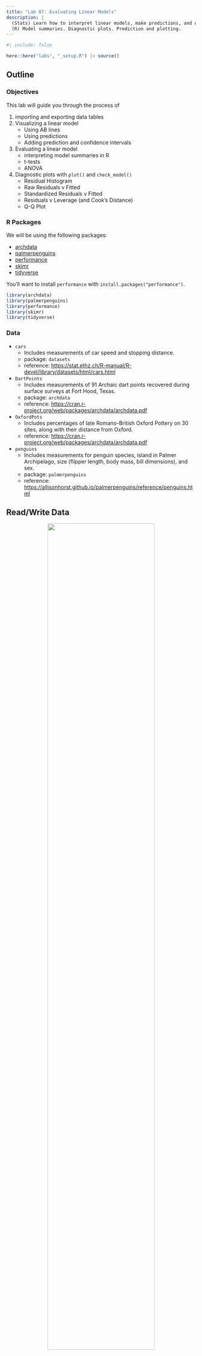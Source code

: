 ```yaml
---
title: "Lab 07: Evaluating Linear Models"
description: |
  (Stats) Learn how to interpret linear models, make predictions, and use standard tests and diagnostics for evaluation, including making diagnostic plots. 
  (R) Model summaries. Diagnostic plots. Prediction and plotting.
---
```


```r
#| include: false

here::here("labs", "_setup.R") |> source()

```

## Outline

### Objectives

This lab will guide you through the process of  

1. importing and exporting data tables
2. Visualizing a linear model
    - Using AB lines
    - Using predictions
    - Adding prediction and confidence intervals
2. Evaluating a linear model
    - interpreting model summaries in R
    - t-tests
    - ANOVA
2. Diagnostic plots with `plot()` and `check_model()`
    - Residual Histogram
    - Raw Residuals v Fitted
    - Standardized Residuals v Fitted
    - Residuals v Leverage (and Cook's Distance)
    - Q-Q Plot

### R Packages

We will be using the following packages:

- [archdata](https://cran.r-project.org/web/packages/archdata/index.html)
- [palmerpenguins](https://allisonhorst.github.io/palmerpenguins/)
- [performance](https://easystats.github.io/performance/)
- [skimr](https://docs.ropensci.org/skimr/)
- [tidyverse](https://www.tidyverse.org/)

You'll want to install `performance` with `install.packages("performance")`.

```r
library(archdata)
library(palmerpenguins)
library(performance)
library(skimr)
library(tidyverse)

```
    
### Data

- `cars`
    - Includes measurements of car speed and stopping distance.
    - package: `datasets`
    - reference: <https://stat.ethz.ch/R-manual/R-devel/library/datasets/html/cars.html>
- `DartPoints`
    - Includes measurements of 91 Archaic dart points recovered during surface surveys at Fort Hood, Texas.
    - package: `archdata`
    - reference: <https://cran.r-project.org/web/packages/archdata/archdata.pdf>
- `OxfordPots`
    - Includes percentages of late Romano-British Oxford Pottery on 30 sites, along with their distance from Oxford.
    - reference: <https://cran.r-project.org/web/packages/archdata/archdata.pdf>
- `penguins` 
    - Includes measurements for penguin species, island in Palmer Archipelago, size (flipper length, body mass, bill dimensions), and sex. 
    - package: `palmerpenguins`
    - reference: <https://allisonhorst.github.io/palmerpenguins/reference/penguins.html>

## Read/Write Data

::: {#fig-table style="text-align:center;"}
![](images/r-tables.png){width="75%" fig-align="center"}

Elements of a Data Frame.
:::


This sections covers how to import data into and export data out of R, with a focus on rectangular data or tables. While many formats exist for representing rectangular data in plain-text file, the most common is perhaps common-separated values. You can spot this format by looking for files on your computer with the _.csv_ extension. If we had saved the data represented in @fig-table to a csv file, the plain text of that file would look like this:

```md
Elko, Rosegate, DSN, Elko, Clovis
2.03, 1.4, 1.9, 2.1, 3.3
0.8, 0.4, 0.3, 0.7, 0.95
3.23, 2.4, 1.29, 2.7, 4.15
```

with the first row typically assumed to contain the column names, also known as the header. To prove this to yourself, you can open a .csv file using a text editor like Notepad. 

Base R provides two functions for reading and writing these sorts of files: `read.csv()` and `write.csv()`. These have some unfortunate default behavior, however, so we are going to focus on their tidyverse equivalents. Those are `read_csv()` and `write_csv()` from the `readr` package. There are three main differences between these functions: 

1. the tidy functions cannot be used without loading `readr`,
2. `read_csv()` reads the data in as a tibble rather than a data.frame ,and 
2. `write_csv()` does not by default add a column with row names or row ids to the exported csv file. 
(1) is a cost of doing business, but (2) and (3) more than make up for that. 

### File Paths

To read and write data into R, you have to point R to where that data lives on your computer, meaning you have to specify a path to the file that holds the data. Suppose, for example, the penguins.csv file lives on Leslie Knope's computer in this location:

```
C:/Users/Leslie_Knope/qaad-course/data/penguins.csv
```

This is a file path. The "/" denotes containment, meaning the thing to the right is within the thing to the left, so the penguins.csv file is in the data folder, which is in the qaad-course folder, which is in the Leslie_Knope folder, which is in the Users folder, which is in the C: folder. I have called them "folders" here, of course, but you will also often hear them referred to as "directories." 

To read the penguins data into R from the location specified by this file path, you simply feed the file path as a character string to `read_csv()` like so:

```r
#| eval: false

penguins <- read_csv("C:/Users/Leslie_Knope/qaad-course/data/penguins.csv")

```

Note that you will usually want to assign the table to an object, so that you can reference it later on during your R session. 

If you have the data in R and you want to write to this location, it works much the same way. The only difference is that you have to tell `write_csv()` what table you are wanting to write to disc, hence:

```r
#| eval: false

write_csv(penguins, "C:/Users/Leslie_Knope/qaad-course/data/penguins.csv")

```

### Absolute v Relative Paths

The path listed above is known as an __absolute__ path because it starts at the top most directory in the file path, namely "C:", and works out from there to the exact location of the file. This top level directory is also known as the root directory. That's "C:" for Windows systems. For MacOS the root is, well, "root". 

Whenever you open R, your session happens somewhere on your computer, meaning it has some sense of its location within your file system. This is known as the __working directory__. For instance, when Leslie opens an R session, it might open in her "qaad-course" folder. The location of her working directory is, thus, "C:/Users/Leslie_Knope/qaad-course." Because of this, she does not have to specify the entire file path to the penguins file. All she needs to specify is "data/penguins.csv," as in `read_csv("data/penguins.csv")`. This is known as a __relative__ file path, as it is relative to the working directory.

Of course, R doesn't just open anywhere on your computer. By default, it will always open in the same place (usually the Documents folder on Windows). But you can then point it to a specific directory on your computer where you would like to work. The traditional way of doing this is with the function `setwd()`, as in 

```r
#| eval: false

setwd("C:/Users/Leslie_Knope/qaad-course/data/penguins.csv")

```

This is a brittle method, however, as it requires specifying the working directory using an absolute file path. So, if Leslie changes the location of qaad-course on her computer, if she moves it to, say, the parks-and-rec folder, it will no longer work. And, if Leslie wants to share her qaad-course folder - all the work and data and R code - with someone else, so they save that folder onto their own computer, again the call to `setwd()` with the absolute path will not work. The actual path could be "C:/Users/Gerry/..." or "C:/Users/Jerry/..." or something to that effect, and yet the call to `setwd()` uses "C:/Users/Leslie_Knope/...". 

The alternative to setting the working directory with `setwd()` is to use R projects. Fortunately, you have already done this for this class! Whenever you open an R project, the R session will automatically be set to the directory where that R project lives, whether that is on Leslie's computer or Gerry's or Andy's or April's. Doesn't matter. Then you can use relative paths as you please, as long as you keep all the necessary data and code together in that project folder, which is what you should do!   

There are some extra advantages to using projects, but we'll leave it at that for now.

### Exercises

1. Make sure your working directory is set to the R project folder for the course!
2. Use `write_csv()` to write the `cars` data to a file called _cars.csv_ in your project's _data_ folder.
3. Remove the cars data from your environment with `remove(cars)`. If you look in the environment pane of RStudio (in the top right corner), you should see that the `cars` table has been removed.
3. Now read _cars.csv_ back into R with `read_csv()` and assign it to `cars`. Check to make sure the table is back in your environment.

## Visualize Model

Here we are going to use ordinary least squares to build a simple linear model of penguin bill length as a function of flipper length. To aid in the interpretation of this model, it is useful to visualize the relationship or trend it suggests (if it does suggest one!). Before building that model, however, you should, as always, make sure to visualize your data! In this case, we make a simple scatter plot.

```r
# clean up data, remove rows with missing data
penguins <- na.omit(penguins)

ggplot(penguins, aes(flipper_length_mm, bill_length_mm)) +
  geom_point(size = 2) +
  labs(
    x = "Flipper Length (mm)",
    y = "Bill Length (mm)"
  ) +
  theme_minimal()

```

What is the relationship here? Let's see if a linear model can help us out.

```r
penguins_model <- lm(bill_length_mm ~ flipper_length_mm, data = penguins)

summary(penguins_model)

```

There are two ways to visualize this model:  

1. With __abline__. Use the estimated coefficients (the slope and intercept) to construct a formula that will calculate values of y across the range of x. The formula has the form: $y \sim a + bx$, where is $a$ is the intercept and $b$ is the slope, hence _abline_.
2. With __predict__. Use the model to estimate values of $y$ for specified values of $x$ and construct a line from those values.

OK. There's actually three ways to do it. The most direct way that `ggplot()` offers uses `geom_smooth()`, but we'll save that one for another time. The point here isn't just to learn how to visualize a linear model, but to learn what it is that we are visualizing and what it means. So, let's try an example of each, so you can get a feel for how to do this.

### ABline

`ggplot()` has a geometry for plotting AB lines. As you might have guessed, it's `geom_abline()`. All we need to do is extract the values of the coefficients from the model and feed these to the `slope` and `intercept` parameters, respectively. To do that, we will use the `coefficients()` function. This provides a named vector that we can use to get our estimates. Notice that we use `<vector>[[<variable]]` like we do with tables, only this time we are extracting a single value.

```r
betas <- coefficients(penguins_model)

betas

intercept <- betas[["(Intercept)"]]
slope <- betas[["flipper_length_mm"]]

```

Now, we can plot our model over the data. This is always useful, as you can see how the model compares to the actual observations.

```r
ggplot(penguins, aes(flipper_length_mm, bill_length_mm)) +
  geom_point(size = 2) +
  labs(
    x = "Flipper Length (mm)",
    y = "Bill Length (mm)"
  ) +
  theme_minimal() +
  geom_abline(
    slope = slope,
    intercept = intercept,
    color = "darkred",
    linewidth = 1
  )

```

With this method, we simply supply the coefficients. `ggplot()` then uses those to estimate values of y for each value of x shown within the range of x represented by the plot. Notice that the line continues across the full range of the graph. This shows that the model assumes the relationship is _linear_, meaning in this case that it will always increase to the right (to infinity) and always decrease to the left (to negative infinity)

### Predict

We can also generate values of y manually with the `predict()` function. The key here is to supply it with our model, which it will then use to make predictions. 

```r
penguins <- penguins |> mutate(estimates = predict(penguins_model))

ggplot(penguins) +
  geom_point(
    aes(flipper_length_mm, bill_length_mm),
    size = 2
  ) +
  labs(
    x = "Flipper Length (mm)",
    y = "Bill Length (mm)"
  ) +
  theme_minimal() +
  geom_line(
    aes(flipper_length_mm, estimates),
    color = "darkred",
    size = 1
  )

```

This is very similar to our abline graph above, but with the important difference that the trend line or modeled relationship does not extend across the entire graph. 

Note that you can use `predict()` to estimate the value of the response at specific values of the independent variable. To do that, you simply feed the `predict()` function, specifically its `newdata` parameter, a table with the values of the independent variable that interest you. For example, suppose you wanted to know what bill length this model would expect for a penguin having a body mass of, say, 4,500 grams. We can figure that out this way:

```r
new_data <- tibble(flipper_length_mm = 200)

predict(penguins_model, newdata = new_data)

```

If you like, you can also do that for multiple values like so:

```r
new_data <- tibble(flipper_length_mm = c(190, 195, 200, 205))

predict(penguins_model, newdata = new_data)

```

### Intervals

You can use `predict()` to calculate the prediction interval for these estimates by specifying `interval = "prediction"`. Note, too, that we ask it to provide that interval at `level = 0.95` to ensure the prediction interval is estimated at the 95% level. Recall that this is the interval within which we expect the value of Y to fall with 95% probability for each value of X. 

```r
predict(
  penguins_model, 
  newdata = new_data,
  interval = "prediction",
  level = 0.95
)

```

If we set `interval = "confidence"`, we can get the confidence interval, or the interval within which we expect the _average_ value of Y to fall with 95% probability for each value of X.

```r
predict(
  penguins_model, 
  newdata = new_data,
  interval = "confidence",
  level = 0.95
)

```

We can actually add these to our model using the function `geom_ribbon()` like so.

```r

confidence <- predict(
  penguins_model, 
  interval = "confidence",
  level = 0.95
)

# coerce to a table
confidence <- as_tibble(confidence)

# add the X values
confidence <- confidence |> mutate(flipper_length_mm = penguins$flipper_length_mm)

ggplot() +
  geom_ribbon(
    data = confidence,
    aes(x = flipper_length_mm, ymin = lwr, ymax = upr),
    fill = "gray85"
  ) +
  geom_line(
    data = confidence, 
    aes(flipper_length_mm, fit),
    color = "darkred",
    linewidth = 1
  ) +
  geom_point(
    data = penguins,
    aes(flipper_length_mm, bill_length_mm),
    size = 2
  ) +
  theme_minimal() +
  labs(
    x = "Flipper Length (mm)",
    y = "Bill Length (mm)"
  )

```

The ribbon geometry is, in effect, a polygon defined by an upper and lower line (`ymax` and `ymin`, respectively). Note that we added the ribbon before adding the trend line. If we did the reverse, the ribbon would be plotted over the trend line, thus obscuring it.

### Exercises

1. Build a model of penguin flipper length by body mass.
    - Make sure to visualize your data first! Make a scatter plot!
2. Now plot the modeled relationship between flipper length and body mass.
    - Use `coefficients()` and `geom_abline()`.
    - Use `predict()` and `geom_line()`.
    - Add the confidence interval to the second plot using `geom_ribbon()`.

## Model Summary

Let's return to the `summary()` of our model and discuss it in a little more detail.

```r
summary(penguins_model)

```

There are four major components of the summary: (i) the function call, (ii) the residual distribution, (iii) the coefficients table, and (iv) the summary statistics. Let's work through each one of these separately.

__The Call.__ This refers to your "call" to the `lm()` function, which includes the model specification (meaning, the formula used to specify the model) and the data used to fit that model specification.

__The Residual Distribution.__ This refers to the distribution of the residuals, here represented using quartiles and the minimum and maximum values. You can visualize the quartiles for the residuals really quickly with a boxplot.

```r
#| fig-asp: 1

boxplot(residuals(penguins_model), ylab = "Raw Residuals")

```

The thing to keep in mind here is that the linear model fit with OLS assumes that the residuals are normally distributed, $\epsilon \approx N(0, \sigma)$ with a mean of zero and standard deviation, $\sigma$. Crucially, in a normal distribution, the median value is equal to the mean. In the boxplot, that means the dark line representing the median should be really close to zero. The first and third quartiles should also be equidistant from the median. In the boxplot, that means the median bar should be about halfway between top (3Q) and bottom (1Q) of the box. If it's not, that means your residuals are not normally distributed. The minimum and maximum values kinda have this flavor, but not to the same degree. 

__The Coefficients Table.__ The number of rows in the coefficients table is equal to the number of variables in the model specification plus one. In this case, that's two rows, one for the intercept and one for the flipper length variable. There are also five columns, one for the variables and the other four listing their coefficient estimates, the standard errors of those estimates, the t-statistics associated with the estimates, and the p-values for those t-statistics. If you just want the coefficients, as noted above, you can use the `coefficients()` function to get them. You can also get the variable names with `variable.names()`.

```r
variable.names(penguins_model)

coefficients(penguins_model)

```

Note that the t-statistic is just the ratio of the coefficient estimate to its standard error:

$$t = \frac{\beta_i}{se(\beta_i)}$$

If you multiply the standard error of the coefficients by $\pm$1.96, you get the 95% confidence interval for the coefficient estimate. You can extract these confidence intervals from the linear model with the `confint()` function.

```r
confint(penguins_model)

```

You can also visualize those intervals using a dot and whisker plot using `geom_errorbar()` like so:

```r
#| fig-width: 6
#| fig-asp: 0.5

# getting the standard errors is a smidge awkward
betas <- tibble(
  x = coefficients(penguins_model),
  y = variable.names(penguins_model),
  se = coefficients(summary(penguins_model))[, "Std. Error"]
)

ggplot(betas, aes(x, y)) +
  geom_vline(
    xintercept = 0, 
    linewidth = 1, 
    color = "darkred"
  ) +
  geom_point(size = 3) +
  geom_errorbar(
    aes(xmin = x - (1.96*se), xmax = x + (1.96*se)),
    width = 0.33 # height of whiskers
  ) +
  labs(
    x = "Estimate",
    y = NULL,
    title = "Model Coefficients"
  ) +
  theme_minimal()

```

Two things to note here. First, the width of the confidence interval tells you something about how certain we are about the estimate, wider intervals mean less certainty, narrow intervals more certainty. Second, you can visually inspect whether the 95% confidence intervals overlap with zero. In this case, they do not. This tells you that it is extremely improbable that the coefficients could equal zero, since there is only a 2.5% chance or less of the coefficient being zero for each estimate. So, the dot and whisker plot with the coefficient estimates and their standard errors is effectively a visual representation of the t-test.

__Summary statistics.__ The last element of the `summary()` is a set of statistics. This includes the __residual standard error__ or the standard deviation in the error. The formula for this statistic is

$$
\begin{aligned}
\sigma^2_\epsilon &= \frac{1}{n-k}\sum \epsilon^2 \\
se_\epsilon &= \sqrt{\sigma^2}
\end{aligned}
$$
where $n-k$ is the degrees of freedom, in this case the number of observation $n$ minus the number of model parameters $k$ (meaning $\beta_0$ and $\beta_1$). In R, you can calculate this standard error like so:

```r
e <- residuals(penguins_model)
df <- summary(penguins_model)$df[2]

sqrt(sum(e^2)/df)

```

The set of summary statistics for a linear model also includes the __R-squared__ value, which - if you recall - is the ratio of the Model Sum of Squares $SS_M$ to the Total Sum of Squares $SS_T$ (defined by the null or intercept-only model). This provides a measure of the proportion of the total variance explained by the model. You will also see here the so-called _Adjusted_ R-squared. This is simply the R-squared statistic weighted by the complexity of the model, which is important because R-squared tends to increase with increases in model complexity, meaning each time you add an independent variable to a model it's going to capture some amount of the total variance in the dependent variable. 

Finally, there is the F-statistic, which is similar to the R-squared value, but is estimated by the ratio of the model variance to the residual variance. The p-value is obtained by comparing the F-statistic to the F-distribution with $k-1=1$ and $n-k=331$ degrees of freedom. These are the summary statistics provided by the ANOVA, so let's dive into that in the next section. 

### Exercises

1. Build a model of penguin flipper length by body mass.
    - Make sure to visualize your data first! Make a scatter plot!
2. Run `summary()` on your model.
    - Do the residuals appear to be normally distributed?
    - What is the R-Squared value? 
    - Does body mass explain much of the variance in flipper length?
    - How would you interpret this result? What is the relationship between flipper length and body mass?

## ANOVA

A really powerful way to evaluate a linear model is to submit it to an ANOVA test. If you recall, an ANOVA for comparing the distribution of a variable across groups compares the ratio of the between-group variance to the within-group variance. This is known as an F-statistic. It gives us a sense of how much variance is coming from the groups themselves versus how much is coming from the individual observations within each group. If more of the variance is coming from the groups and not the individual observations, that indicates that at least one of the groups is not like the others. Crucially, the F-statistic can be compared to an F-distribution to determine whether the statistic is likely under the null hypothesis that the groups are not different. 

An ANOVA applied to a statistical model works in much the same way. The only catch is that we are not comparing the variance between groups but between models. More precisely, we are comparing the variance captured by the model to the remaining or residual variance. That is,

$$F = \frac{\text{model variance}}{\text{residual variance}}$$

where model variance is equal to $SS_M/k$ and residual variance is equal to $SS_R/(n-k-1)$ (or the square of the residual standard error). The sum of these two squared errors ($SS_M$ and $SS_R$) is actually the total sum of squares $SS_T$, which is defined by the mean or intercept-only model (sometimes referred to as the null model). Because the model includes at least one more parameter than the null model, an ANOVA applied to such a model can be thought of as answering the following  

__Question:__ does the model capture a sufficient amount of the variance to make its increased complexity worthwhile?  

Again, taking the ratio of the variance explained by the model to the residual variance provides an estimate of the F-statistic, which can be compared to the F-distribution to determine how likely it is under the null hypothesis that the more complex model does not explain more variance than the null model.

To conduct this test in R, it's quite simple. Simply supply a fitted linear model to the `aov()` function. First, however, make sure to visualize your data! Note that summarizing the ANOVA with `summary()` prints an ANOVA table.

```r
penguins_model_anova <- aov(penguins_model)

summary(penguins_model_anova)

```

The Mean Squared Error (`Mean Sq`) is calculated by dividing the Sum of Squares (`Sum Sq`) by the degrees of freedom (`Df`), the latter being a function of the number of independent variables or predictors in the model and the number of observations. MSE is, thus, another way of referring to the model and residual variance. The F-statistic is then calculated by dividing the Model variance or MSE (in this case `flipper_length_mm`) by the Residual variance or MSE (`Residuals`), in this case $F = 4235/17 = 246.2$. By comparing this statistic to an F-distribution with those degrees of freedom, we get a very small p-value, much less than the standard critical value of 0.05. We can thus reject the null hypothesis and conclude that the variance explained by this model is indeed worth the price of increased complexity.  

### Exercises

1. Use `aov()` to conduct an ANOVA on the penguins model you created in the previous section.
    - Be sure to state your null and alternative hypotheses.
    - Specify your critical value, too.
2. Summarize the penguins model again.
2. Now summarize the ANOVA with `summary()`.
    - Does the model provide a significant improvement over the null model?
    - Did you get the same F-statistic and p-value as in the model summary?
    
## Diagnostic Plots

Whenever you build a model, it is critically important to visualize the model and its assumptions as this will give you some indication about whether those assumptions have been met. Here, we'll visualize our penguins model, starting with the residuals.

### Residuals

One important assumption of OLS regression is that the errors are normally distributed. A simple histogram of the residuals will give us some indication of that. To get the residuals in our model, we can use the `residuals()` function.

```r
penguin_fit <- tibble(residuals = residuals(penguins_model))

ggplot(penguin_fit, aes(residuals)) +
  geom_histogram() +
  labs(
    x = "Residual Bill Length (mm)",
    y = "Count"
  )

```

Do these look normally distributed to you? Do they have the approximate shape of a bell curve? If a visual check does not suffice, you can always try a Shapiro-Wilk test for normality. To do that in R, you can use the `shapiro.test()` function. Note that the null hypothesis for this test is that the variable is _not_ normally distributed.

```r
shapiro.test(residuals(penguins_model))

```

### Additional Diagnostics

Base R provides a really useful `plot()` method for linear models. You just feed this function your linear model and tell it `which` kind of plot you want to make. Here is a list of options, which you can supply to the `which` parameter:

1. Residuals vs Fitted plot
2. Normal Q-Q
3. Scale-Location
4. Cook's Distance
5. Residuals vs Leverage
6. Cook's Distance vs Leverage

Here is an example of the Q-Q Plot for our penguins model.

```r
plot(penguins_model, which = 2)

```

The `plot()` function in this case is extremely utilitarian. If you just want a quick visual diagnostic for your own edification, I recommend using this. However, if you want to present all these plots together in a clean way that easily communicates the assumptions being tested by each, I recommend using the `check_model()` function from the `performance` package.

```r
#| fig-asp: 1
#| fig-width: 9
#| out-width: 100%

check_model(
  penguins_model, 
  check = c("linearity", "homogeneity", "outliers", "qq")
)

```

With this, we can hazard all the following conclusions:

1. The relationship is roughly linear, though you can see some wiggle.
2. The model departs from homoscedasticity.
3. No observations have an undue influence on the model. 
4. Looks like the residuals might be right skewed. (compare to histogram above)

Note that none of the assumptions are met perfectly. This will never be the case, not with real world data. It should also clue you in to the fact that model evaluation is never certain. It always involves some risks that you might be wrong about your model.

### Exercises

1. Extract the residuals from your model of flipper length by body mass and visualize their distribution with a histogram.
    - Do the residuals look normally distributed?
    - Use the Shapiro Wilk test to verify this.
3. Explore the model with base `plot()`.
4. Now, use `check_model()`.
    - What do these plots tell you about the model?

## Homework

1. Load the following datasets from the `archdata` package using `data()`.
    - `DartPoints`
    - `OxfordPots`
2. Practice writing these to disc and reading them back into R.
    - For each dataset, use `write_csv()` to write the table to a csv file. Put it in the data folder in your QAAD course project folder!
    - Remove the table from your environment with `remove()`, e.g., `remove(DartPoints)`. (This is just so you can see it returning to your environment in the next step, but also to practice using `remove()`.)
    - Read the table back into R with `read_csv()`. Make sure to assign it to an object! A good idea is to avoid using upper-case letters as much as possible!
2. Using the `DartPoints` dataset, build a linear model showing the relationship (if any) between the length and width of dart points. Be sure to do all of the following:
    - Use `skim()` to quickly summarize your data.
    - Visualize the data with a scatter plot!
    - State your null and alternative hypotheses.
    - Build a model with `lm()`.
    - Use `summary()` to report the model. 
    - Does the model refute the null hypothesis?
    - Conduct an ANOVA of the model with `aov()`.
    - Use `summary()` to print the ANOVA table.
    - Use `coefficients()` and `geom_abline()` to visualize the modeled relationship. Be sure to plot this over the data!
    - Add a confidence interval with `geom_ribbon()`.
    - Use `check_model()` to visually inspect the model.
    - Does the model satisfy the assumptions of linear regression?
2. Using the `OxfordPots` dataset, build a linear model showing the relationship (if any) between the percentage of Oxford Pots found on an archaeological site and the distance of that site from the city of Oxford. Be sure to do all of the following:
    - Use `skim()` to quickly summarize your data.
    - Visualize the data with a scatter plot!
    - State your null and alternative hypotheses.
    - Build a model with `lm()`.
    - Use `summary()` to report the model. 
    - Does the model refute the null hypothesis?
    - Conduct an ANOVA of this with `aov()`.
    - Use `summary()` to print the ANOVA table.
    - Use `predict()` and `geom_line()` to visualize the modeled relationship. Be sure to plot this over the data!
    - Add a confidence interval with `geom_ribbon()`.
    - Use `check_model()` to visually inspect the model.
    - Does the model satisfy the assumptions of linear regression?